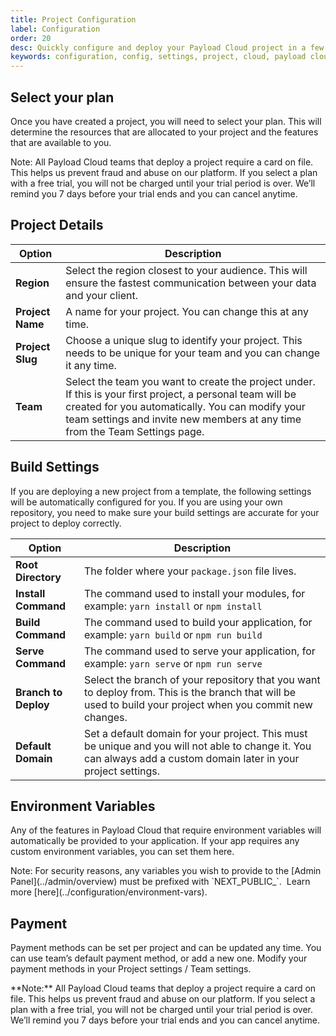 ```yaml
---
title: Project Configuration
label: Configuration
order: 20
desc: Quickly configure and deploy your Payload Cloud project in a few simple steps.
keywords: configuration, config, settings, project, cloud, payload cloud, deploy, deployment
---
```


## Select your plan

Once you have created a project, you will need to select your plan. This will determine the resources that are allocated to your project and the features that are available to you.

<Banner type="success">
  Note: All Payload Cloud teams that deploy a project require a card
  on file. This helps us prevent fraud and abuse on our platform. If
  you select a plan with a free trial, you will not be charged until
  your trial period is over. We’ll remind you 7 days before your trial
  ends and you can cancel anytime.
</Banner>

## Project Details

| Option           | Description                                                                                                                                                                                                                                   |
| ---------------- | --------------------------------------------------------------------------------------------------------------------------------------------------------------------------------------------------------------------------------------------- |
| **Region**       | Select the region closest to your audience. This will ensure the fastest communication between your data and your client.                                                                                                                     |
| **Project Name** | A name for your project. You can change this at any time.                                                                                                                                                                                     |
| **Project Slug** | Choose a unique slug to identify your project. This needs to be unique for your team and you can change it any time.                                                                                                                          |
| **Team**         | Select the team you want to create the project under. If this is your first project, a personal team will be created for you automatically. You can modify your team settings and invite new members at any time from the Team Settings page. |

## Build Settings

If you are deploying a new project from a template, the following settings will be automatically configured for you. If you are using your own repository, you need to make sure your build settings are accurate for your project to deploy correctly.

| Option               | Description                                                                                                                                                       |
| -------------------- | ----------------------------------------------------------------------------------------------------------------------------------------------------------------- |
| **Root Directory**   | The folder where your `package.json` file lives.                                                                                                                  |
| **Install Command**  | The command used to install your modules, for example: `yarn install` or `npm install`                                                                            |
| **Build Command**    | The command used to build your application, for example: `yarn build` or `npm run build`                                                                          |
| **Serve Command**    | The command used to serve your application, for example: `yarn serve` or `npm run serve`                                                                          |
| **Branch to Deploy** | Select the branch of your repository that you want to deploy from. This is the branch that will be used to build your project when you commit new changes.        |
| **Default Domain**   | Set a default domain for your project. This must be unique and you will not able to change it. You can always add a custom domain later in your project settings. |

## Environment Variables

Any of the features in Payload Cloud that require environment variables will automatically be provided to your application. If your app requires any custom environment variables, you can set them here.

<Banner type="warning">
  Note: For security reasons, any variables you wish to provide to the
  [Admin Panel](../admin/overview) must be prefixed
  with `NEXT_PUBLIC_`.  Learn more
  [here](../configuration/environment-vars).
</Banner>

## Payment

Payment methods can be set per project and can be updated any time. You can use team’s default payment method, or add a new one. Modify your payment methods in your Project settings / Team settings.

<Banner type="success">
  **Note:** All Payload Cloud teams that deploy a project require a
  card on file. This helps us prevent fraud and abuse on our platform.
  If you select a plan with a free trial, you will not be charged
  until your trial period is over. We’ll remind you 7 days before your
  trial ends and you can cancel anytime.
</Banner>

